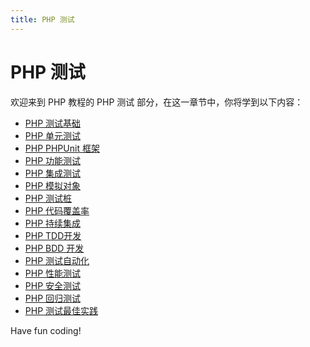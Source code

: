 ```yaml
---
title: PHP 测试
---
```


# PHP 测试

欢迎来到 PHP 教程的 PHP 测试 部分，在这一章节中，你将学到以下内容：

- [PHP 测试基础](./0-php-testing-basics.mdx)
- [PHP 单元测试](./1-php-unit-testing.mdx)
- [PHP PHPUnit 框架](./2-php-phpunit-framework.mdx)
- [PHP 功能测试](./3-php-functional-testing.mdx)
- [PHP 集成测试](./4-php-integration-testing.mdx)
- [PHP 模拟对象](./5-php-mock-object.mdx)
- [PHP 测试桩](./6-php-test-stub.mdx)
- [PHP 代码覆盖率](./7-php-code-coverage.mdx)
- [PHP 持续集成](./8-php-continuous-integration.mdx)
- [PHP TDD开发](./9-php-tdd-development.mdx)
- [PHP BDD 开发](./10-php-bdd-development.mdx)
- [PHP 测试自动化](./11-php-test-automation.mdx)
- [PHP 性能测试](./12-php-performance-testing.mdx)
- [PHP 安全测试](./13-php-security-testing.mdx)
- [PHP 回归测试](./14-php-regression-testing.mdx)
- [PHP 测试最佳实践](./15-php-testing-best-practices.mdx)

Have fun coding!